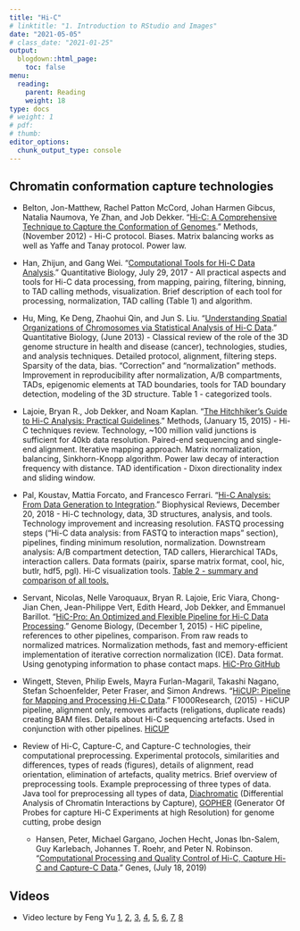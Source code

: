 ```yaml
---
title: "Hi-C"
# linktitle: "1. Introduction to RStudio and Images"
date: "2021-05-05"
# class_date: "2021-01-25"
output:
  blogdown::html_page:
    toc: false
menu:
  reading:
    parent: Reading
    weight: 18
type: docs
# weight: 1 
# pdf: 
# thumb: 
editor_options: 
  chunk_output_type: console
---
```


## Chromatin conformation capture technologies

- Belton, Jon-Matthew, Rachel Patton McCord, Johan Harmen Gibcus, Natalia Naumova, Ye Zhan, and Job Dekker. “[Hi-C: A Comprehensive Technique to Capture the Conformation of Genomes](https://doi.org/10.1016/j.ymeth.2012.05.001).” Methods, (November 2012) - Hi-C protocol. Biases. Matrix balancing works as well as Yaffe and Tanay protocol. Power law.

- Han, Zhijun, and Gang Wei. “[Computational Tools for Hi-C Data Analysis](https://doi.org/10.1007/s40484-017-0113-6).” Quantitative Biology, July 29, 2017 - All practical aspects and tools for Hi-C data processing, from mapping, pairing, filtering, binning, to TAD calling methods, visualization. Brief description of each tool for processing, normalization, TAD calling (Table 1) and algorithm.

- Hu, Ming, Ke Deng, Zhaohui Qin, and Jun S. Liu. “[Understanding Spatial Organizations of Chromosomes via Statistical Analysis of Hi-C Data](https://doi.org/10.1007/s40484-013-0016-0).” Quantitative Biology, (June 2013) - Classical review of the role of the 3D genome structure in health and disease (cancer), technologies, studies, and analysis techniques. Detailed protocol, alignment, filtering steps. Sparsity of the data, bias. "Correction" and "normalization" methods. Improvement in reproducibility after normalization, A/B compartments, TADs, epigenomic elements at TAD boundaries, tools for TAD boundary detection, modeling of the 3D structure. Table 1 - categorized tools.

- Lajoie, Bryan R., Job Dekker, and Noam Kaplan. “[The Hitchhiker’s Guide to Hi-C Analysis: Practical Guidelines](https://doi.org/10.1016/j.ymeth.2014.10.031).” Methods, (January 15, 2015) - Hi-C techniques review. Technology, ~100 million valid junctions is sufficient for 40kb data resolution. Paired-end sequencing and single-end alignment. Iterative mapping approach. Matrix normalization, balancing, Sinkhorn-Knopp algorithm. Power law decay of interaction frequency with distance. TAD identification - Dixon directionality index and sliding window.

- Pal, Koustav, Mattia Forcato, and Francesco Ferrari. “[Hi-C Analysis: From Data Generation to Integration](https://doi.org/10.1007/s12551-018-0489-1).” Biophysical Reviews, December 20, 2018 - Hi-C technology, data, 3D structures, analysis, and tools. Technology improvement and increasing resolution. FASTQ processing steps ("Hi-C data analysis: from FASTQ to interaction maps" section), pipelines, finding minimum resolution, normalization. Downstream analysis: A/B compartment detection, TAD callers, Hierarchical TADs, interaction callers. Data formats (pairix, sparse matrix format, cool, hic, butlr, hdf5, pgl). Hi-C visualization tools. [Table 2 - summary and comparison of all tools.](https://link.springer.com/article/10.1007%2Fs12551-018-0489-1#Tab2)

- Servant, Nicolas, Nelle Varoquaux, Bryan R. Lajoie, Eric Viara, Chong-Jian Chen, Jean-Philippe Vert, Edith Heard, Job Dekker, and Emmanuel Barillot. “[HiC-Pro: An Optimized and Flexible Pipeline for Hi-C Data Processing](https://doi.org/10.1186/s13059-015-0831-x).” Genome Biology, (December 1, 2015) - HiC pipeline, references to other pipelines, comparison. From raw reads to normalized matrices. Normalization methods, fast and memory-efficient implementation of iterative correction normalization (ICE). Data format. Using genotyping information to phase contact maps. [HiC-Pro GitHub](https://github.com/nservant/HiC-Pro)

- Wingett, Steven, Philip Ewels, Mayra Furlan-Magaril, Takashi Nagano, Stefan Schoenfelder, Peter Fraser, and Simon Andrews. “[HiCUP: Pipeline for Mapping and Processing Hi-C Data](https://doi.org/10.12688/f1000research.7334.1).” F1000Research, (2015) - HiCUP pipeline, alignment only, removes artifacts (religations, duplicate reads) creating BAM files. Details about Hi-C sequencing artefacts. Used in conjunction with other pipelines. [HiCUP](http://www.bioinformatics.babraham.ac.uk/projects/hicup/)

- Review of Hi-C, Capture-C, and Capture-C technologies, their computational preprocessing. Experimental protocols, similarities and differences, types of reads (figures), details of alignment, read orientation, elimination of artefacts, quality metrics. Brief overview of preprocessing tools. Example preprocessing of three types of data. Java tool for preprocessing all types of data, [Diachromatic](https://github.com/TheJacksonLaboratory/diachromatic) (Differential Analysis of Chromatin Interactions by Capture), [GOPHER](https://github.com/TheJacksonLaboratory/Gopher) (Generator Of Probes for capture Hi-C Experiments at high Resolution) for genome cutting, probe design
    - Hansen, Peter, Michael Gargano, Jochen Hecht, Jonas Ibn-Salem, Guy Karlebach, Johannes T. Roehr, and Peter N. Robinson. “[Computational Processing and Quality Control of Hi-C, Capture Hi-C and Capture-C Data](https://doi.org/10.3390/genes10070548).” Genes, (July 18, 2019)

## Videos

- Video lecture by Feng Yu [1](https://www.youtube.com/watch?v=ddyWbxjkhos), [2](https://www.youtube.com/watch?v=qQIlqTTTLcA), [3](https://www.youtube.com/watch?v=ytVxgHG5REg), [4](https://www.youtube.com/watch?v=Lgu4HHDpqOI), [5](https://www.youtube.com/watch?v=odA3uAMx1pA), [6](https://www.youtube.com/watch?v=is8RwBGl1r4), [7](https://www.youtube.com/watch?v=LNq5fcFhaLk), [8](https://www.youtube.com/watch?v=Q3-8R1gs-eU)
